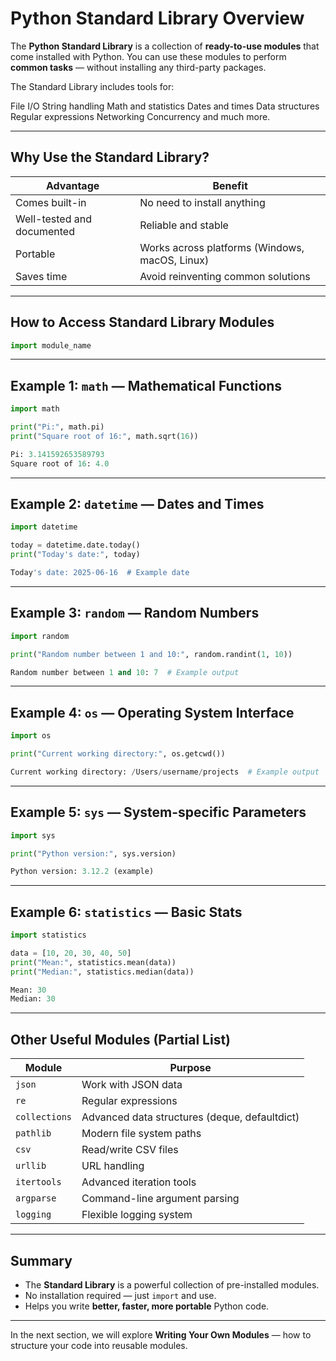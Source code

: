 # Python Standard Library Overview

The **Python Standard Library** is a collection of **ready-to-use modules** that come installed with Python.
You can use these modules to perform **common tasks** — without installing any third-party packages.

The Standard Library includes tools for:

File I/O
String handling
Math and statistics
Dates and times
Data structures
Regular expressions
Networking
Concurrency
and much more.

---

## Why Use the Standard Library?

| Advantage                  | Benefit                                        |
| -------------------------- | ---------------------------------------------- |
| Comes built-in             | No need to install anything                    |
| Well-tested and documented | Reliable and stable                            |
| Portable                   | Works across platforms (Windows, macOS, Linux) |
| Saves time                 | Avoid reinventing common solutions             |

---

## How to Access Standard Library Modules

```python filename="stdlib_import.py" {2, 3}
import module_name
```

---

## Example 1: `math` — Mathematical Functions

```python filename="stdlib_math.py" {2, 3, 4, 5}
import math

print("Pi:", math.pi)
print("Square root of 16:", math.sqrt(16))
```

```python filename="output.txt"
Pi: 3.141592653589793
Square root of 16: 4.0
```

---

## Example 2: `datetime` — Dates and Times

```python filename="stdlib_datetime.py" {2, 3, 4, 5}
import datetime

today = datetime.date.today()
print("Today's date:", today)
```

```python filename="output.txt"
Today's date: 2025-06-16  # Example date
```

---

## Example 3: `random` — Random Numbers

```python filename="stdlib_random.py" {2, 3, 4, 5}
import random

print("Random number between 1 and 10:", random.randint(1, 10))
```

```python filename="output.txt"
Random number between 1 and 10: 7  # Example output
```

---

## Example 4: `os` — Operating System Interface

```python filename="stdlib_os.py" {2, 3, 4, 5}
import os

print("Current working directory:", os.getcwd())
```

```python filename="output.txt"
Current working directory: /Users/username/projects  # Example output
```

---

## Example 5: `sys` — System-specific Parameters

```python filename="stdlib_sys.py" {2, 3, 4}
import sys

print("Python version:", sys.version)
```

```python filename="output.txt"
Python version: 3.12.2 (example)
```

---

## Example 6: `statistics` — Basic Stats

```python filename="stdlib_statistics.py" {2, 3, 4, 5}
import statistics

data = [10, 20, 30, 40, 50]
print("Mean:", statistics.mean(data))
print("Median:", statistics.median(data))
```

```python filename="output.txt"
Mean: 30
Median: 30
```

---

## Other Useful Modules (Partial List)

| Module        | Purpose                                       |
| ------------- | --------------------------------------------- |
| `json`        | Work with JSON data                           |
| `re`          | Regular expressions                           |
| `collections` | Advanced data structures (deque, defaultdict) |
| `pathlib`     | Modern file system paths                      |
| `csv`         | Read/write CSV files                          |
| `urllib`      | URL handling                                  |
| `itertools`   | Advanced iteration tools                      |
| `argparse`    | Command-line argument parsing                 |
| `logging`     | Flexible logging system                       |

---

## Summary

- The **Standard Library** is a powerful collection of pre-installed modules.
- No installation required — just `import` and use.
- Helps you write **better, faster, more portable** Python code.

---

In the next section, we will explore **Writing Your Own Modules** — how to structure your code into reusable modules.
